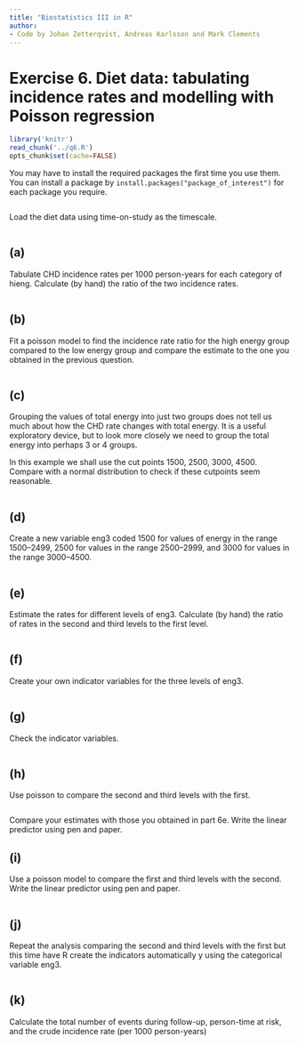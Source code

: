 ```yaml
---
title: "Biostatistics III in R"
author:
- Code by Johan Zetterqvist, Andreas Karlsson and Mark Clements
---
```


# Exercise 6. Diet data: tabulating incidence rates and modelling with Poisson regression #

```r
library('knitr')
read_chunk('../q6.R')
opts_chunk$set(cache=FALSE)
```

You may have to install the required packages the first time you use them. You can install a package by `install.packages("package_of_interest")` for each package you require.

```r
```
Load the diet data using time-on-study as the timescale.

```r
```

## (a) ##
Tabulate CHD incidence rates per 1000 person-years for each category of hieng. Calculate (by hand) the ratio of the two incidence rates.

```r
```

## (b) ##
Fit a poisson model to find the incidence rate ratio for the high energy group compared to the low energy group and compare the estimate to the one you obtained in the previous question.

```r
```

## (c) ##
Grouping the values of total energy into just two groups does not tell us much about how the CHD rate changes with total energy. It is a useful exploratory device, but to look more closely we need to group the total energy into perhaps 3 or 4 groups.

In this example we shall use the cut points 1500, 2500, 3000, 4500. Compare with a normal distribution to check if these cutpoints seem reasonable.

```r
```

## (d) ##

Create a new variable eng3 coded 1500 for values of energy in the range 1500–2499, 2500 for values in the range 2500–2999, and 3000 for values in the range 3000–4500.

```r
```

## (e) ##

 Estimate the rates for different levels of eng3. Calculate (by hand) the ratio of rates in the second and third levels to the first level.


```r
```

## (f) ##

 Create your own indicator variables for the three levels of eng3.


```r
```

## (g) ##

 Check the indicator variables.

```r
```

## (h) ##

 Use poisson to compare the second and third levels with the first.

```r
```

Compare your estimates with those you obtained in part 6e. Write the linear predictor using pen and paper.

## (i) ##

 Use a poisson model to compare the first and third levels with the second. Write the linear predictor using pen and paper.

```r
```

## (j) ##

 Repeat the analysis comparing the second and third levels with the first but this time have R create the indicators automatically y using the categorical variable eng3.


```r
```

## (k) ##

 Calculate the total number of events during follow-up, person-time at risk, and the crude incidence rate (per 1000 person-years)

```r
```
